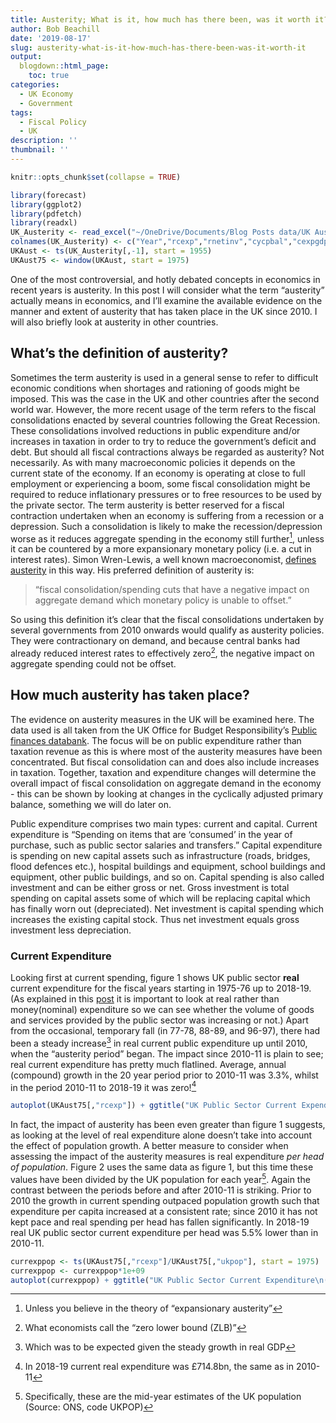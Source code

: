 ```yaml
---
title: Austerity; What is it, how much has there been, was it worth it?
author: Bob Beachill
date: '2019-08-17'
slug: austerity-what-is-it-how-much-has-there-been-was-it-worth-it
output:
  blogdown::html_page:
    toc: true
categories:
  - UK Economy
  - Government
tags:
  - Fiscal Policy
  - UK
description: ''
thumbnail: ''
---
```


```r
knitr::opts_chunk$set(collapse = TRUE)
```

```r
library(forecast)
library(ggplot2)
library(pdfetch)
library(readxl)
UK_Austerity <- read_excel("~/OneDrive/Documents/Blog Posts data/UK Austerity.xlsx")
colnames(UK_Austerity) <- c("Year","rcexp","rnetinv","cycpbal","cexpgdp","netinvgdp","cycpbalgdp","ukpop")
UKAust <- ts(UK_Austerity[,-1], start = 1955)
UKAust75 <- window(UKAust, start = 1975)
```

One of the most controversial, and hotly debated concepts in economics in recent years is austerity. In this post I will consider what the term “austerity” actually means in economics, and I’ll examine the available evidence on the manner and extent of austerity that has taken place in the UK since 2010. I will also briefly look at austerity in other countries.

## What’s the definition of austerity?
Sometimes the term austerity is used in a general sense to refer to difficult economic conditions when shortages and rationing of goods might be imposed. This was the case in the UK and other countries after the second world war. However, the more recent usage of the term refers to the fiscal consolidations enacted by several countries following the Great Recession. These consolidations involved reductions in public expenditure and/or increases in taxation in order to try to reduce the government’s deficit and debt. But should all fiscal contractions always be regarded as austerity? Not necessarily. As with many macroeconomic policies it depends on the current state of the economy. If an economy is operating at close to full employment or experiencing a boom, some fiscal consolidation might be required to reduce inflationary pressures or to free resources to be used by the private sector. The term austerity is better reserved for a fiscal contraction undertaken when an economy is suffering from a recession or a depression. Such a consolidation is likely to make the recession/depression worse as it reduces aggregate spending in the economy still further^[Unless you believe in the theory of "expansionary austerity"], unless it can be countered by a more expansionary monetary policy (i.e. a cut in interest rates). Simon Wren-Lewis, a well known macroeconomist, [defines austerity](https://mainlymacro.blogspot.com/2017/09/defining-austerity-redux.html) in this way. His preferred definition of austerity is:

>“fiscal consolidation/spending cuts that have a negative impact on aggregate demand which monetary policy is unable to offset.”

So using this definition it’s clear that the fiscal consolidations undertaken by several governments from 2010 onwards would qualify as austerity policies. They were contractionary on demand, and because central banks had already reduced interest rates to effectively zero^[What economists call the “zero lower bound (ZLB)”], the negative impact on aggregate spending could not be offset.

## How much austerity has taken place?
The evidence on austerity measures in the UK will be examined here. The data used is all taken from the UK Office for Budget Responsibility’s [Public finances databank](https://obr.uk/data/). The focus will be on public expenditure rather than taxation revenue as this is where most of the austerity measures have been concentrated. But fiscal consolidation can and does also include increases in taxation. Together, taxation and expenditure changes will determine the overall impact of fiscal consolidation on aggregate demand in the economy - this can be shown by looking at changes in the cyclically adjusted primary balance, something we will do later on. 

Public expenditure comprises two main types: current and capital. Current expenditure is “Spending on items that are 'consumed' in the year of purchase, such as public sector salaries and transfers.” Capital expenditure is spending on new capital assets such as infrastructure (roads, bridges, flood defences etc.), hospital buildings and equipment, school buildings and equipment, other public buildings, and so on. Capital spending is also called investment and can be either gross or net. Gross investment is total spending on capital assets some of which will be replacing capital which has finally worn out (depreciated). Net investment is capital spending which increases the existing capital stock. Thus net investment equals gross investment less depreciation.

### Current Expenditure
Looking first at current spending, figure 1 shows UK public sector **real** current expenditure for the fiscal years starting in 1975-76 up to 2018-19. (As explained in this [post](https://www.bobecon.com/2019/04/how-well-is-the-uk-economy-doing/) it is important to look at real rather than money(nominal) expenditure so we can see whether the volume of goods and services provided by the public sector was increasing or not.) Apart from the occasional, temporary fall (in 77-78, 88-89, and 96-97), there had been a steady increase^[Which was to be expected given the steady growth in real GDP] in real current public expenditure up until 2010, when the “austerity period” began. The impact since 2010-11 is plain to see; real current expenditure has pretty much flatlined. Average, annual (compound) growth in the 20 year period prior to 2010-11 was 3.3%, whilst in the period 2010-11 to 2018-19 it was zero!^[In 2018-19 current real expenditure was £714.8bn, the same as in 2010-11]

```r
autoplot(UKAust75[,"rcexp"]) + ggtitle("UK Public Sector Current Expenditure\n(£ billion, 2017-18 prices), 1975-76 to 2018-19") + ylab("£ billion") + xlab("") + theme(plot.title=element_text(size=12, family="Verdana", face="bold", colour="#2A62C0")) + annotate("label", x = 2010, y = 350, label = 'Source: OBR') + scale_x_continuous(limits=c(1975,2020), breaks=seq(1975,2020,by=5))
```

In fact, the impact of austerity has been even greater than figure 1 suggests, as looking at the level of real expenditure alone doesn’t take into account the effect of population growth. A better measure to consider when assessing the impact of the austerity measures is real expenditure *per head of population*. Figure 2 uses the same data as figure 1, but this time these values have been divided by the UK population for each year^[Specifically, these are the mid-year estimates of the UK population (Source: ONS, code UKPOP)]. Again the contrast between the periods before and after 2010-11 is striking. Prior to 2010 the growth in current spending outpaced population growth such that expenditure per capita increased at a consistent rate; since 2010 it has not kept pace and real spending per head has fallen significantly. In 2018-19 real UK public sector current expenditure per head was 5.5% lower than in 2010-11.

```r
currexppop <- ts(UKAust75[,"rcexp"]/UKAust75[,"ukpop"], start = 1975)
currexppop <- currexppop*1e+09
autoplot(currexppop) + ggtitle("UK Public Sector Current Expenditure\n(£ per capita, 2017-18 prices), 1975-76 to 2018-19") + ylab("£ billion") + xlab("") + theme(plot.title=element_text(size=12, family="Verdana", face="bold", colour="#2A62C0")) + annotate("label", x = 2010, y = 6000, label = 'Source: OBR') + scale_x_continuous(limits=c(1975,2020), breaks=seq(1975,2020,by=5))
```
